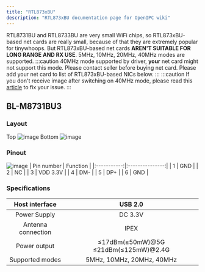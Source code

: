 ```yaml
---
title: "RTL873xBU"
description: "RTL873xBU documentation page for OpenIPC wiki"
---
```


RTL8731BU and RTL8733BU are very small WiFi chips, so RTL873xBU-based net cards are really small, because of that they are extremely popular for tinywhoops. But RTL873xBU-based net cards **AREN'T SUITABLE FOR LONG RANGE AND RX USE**. 5MHz, 10MHz, 20MHz, 40MHz modes are supported.
:::caution
40MHz mode supported by driver, **your** net card might not support this mode. Please contact seller before buying net card. Please add your net card to list of RTL873xBU-based NICs below.
:::
:::caution
If you don't receive image after switching on 40MHz mode, please read this [article](/use-cases/fpv/unbrick-eu-bu/) to fix your issue.
:::


## BL-M8731BU3

### Layout
Top
![image](/src/assets/images/bl-m8731bu3-top.png)
Bottom
![image](/src/assets/images/bl-m8731bu3-bottom.png)

### Pinout
![image](/src/assets/images/bl-m8731bu3-pinout-light.png)
| Pin number  | Function        |
|:-----------:|:---------------:|
| 1           | GND             |
| 2           | NC              |
| 3           | VDD 3.3V        |
| 4           | DM-             |
| 5           | DP+             |
| 6           | GND             |
### Specifications
| Host interface      | USB 2.0  |
|:-------------------:|:--------:|
| Power Supply        | DC 3.3V                        |
| Antenna connection  | IPEX                           |
| Power output        | ≤17dBm(≤50mW)@5G   ≤21dBm(≤125mW)@2.4G          |
| Supported modes     | 5MHz, 10MHz, 20MHz, 40MHz                    |
